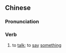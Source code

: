 {{also|打话}}
==Chinese==
{{zh-forms|s=打话}}

===Pronunciation===
{{zh-pron
|m=dǎhuà
|cat=v
}}

===Verb===
{{zh-verb}}

# {{lb|zh|archaic}} to [[talk]]; to [[say]] [[something]]
